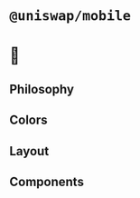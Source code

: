 
<Meta title="WIP/Getting Started" />

<style>{``}</style>

# `@uniswap/mobile`

# 🎠

<!-- TODO : Write about our design philosophy and how to use the design system. -->

## Philosophy

## Colors

## Layout

## Components
